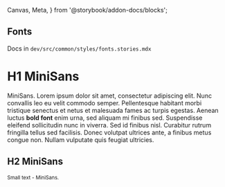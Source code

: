   Canvas,
  Meta,
} from '@storybook/addon-docs/blocks';

<Meta
  title="Styleguide/Fonts"
/>


## Fonts
Docs in `dev/src/common/styles/fonts.stories.mdx`
<br />

<Canvas>
  <div>
    <h1 className="text-uppercase">H1 MiniSans</h1>
    <p>
      MiniSans.
      Lorem ipsum dolor sit amet, consectetur adipiscing elit. Nunc convallis leo eu velit commodo semper.
      Pellentesque habitant morbi tristique senectus et netus et malesuada fames ac turpis egestas.
      Aenean luctus <strong>bold font</strong> enim urna, sed aliquam mi finibus sed. Suspendisse eleifend
      sollicitudin nunc in viverra. Sed id finibus nisl. Curabitur rutrum fringilla tellus sed facilisis.
      Donec volutpat ultrices ante, a finibus metus congue non. Nullam vulputate quis feugiat ultricies.
    </p>
    <h2 className="text-uppercase">H2 MiniSans</h2>
    <p><small>Small text - MiniSans.</small></p>
  </div>
</Canvas>
